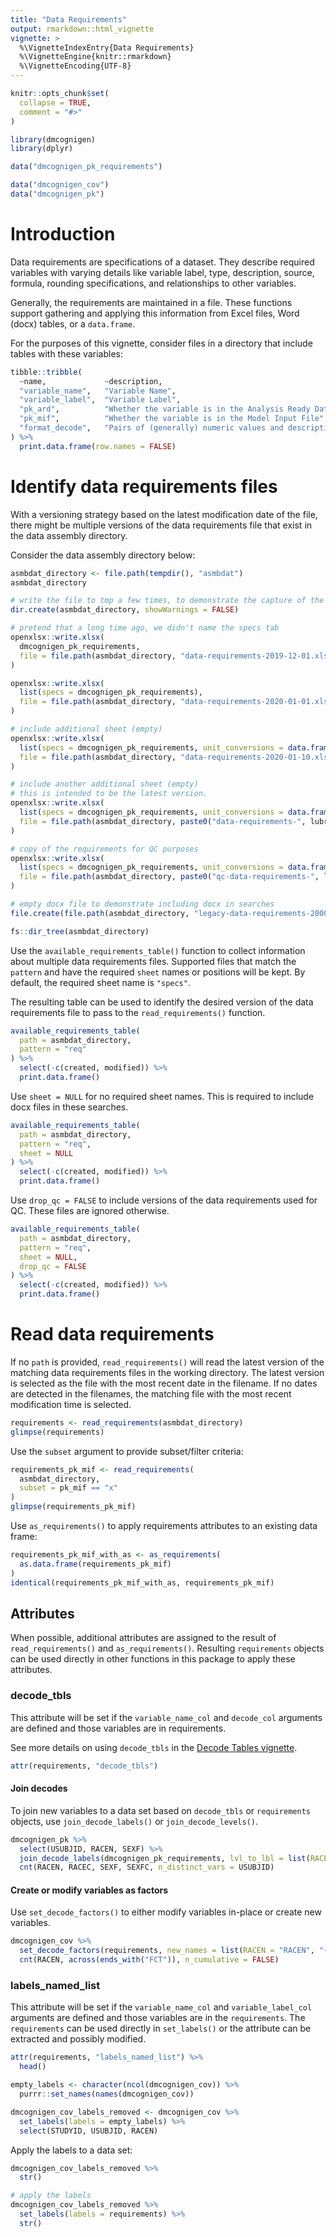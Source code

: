 ```yaml
---
title: "Data Requirements"
output: rmarkdown::html_vignette
vignette: >
  %\VignetteIndexEntry{Data Requirements}
  %\VignetteEngine{knitr::rmarkdown}
  %\VignetteEncoding{UTF-8}
---
```


```r
knitr::opts_chunk$set(
  collapse = TRUE,
  comment = "#>"
)
```

```r
library(dmcognigen)
library(dplyr)

data("dmcognigen_pk_requirements")

data("dmcognigen_cov")
data("dmcognigen_pk")
```

# Introduction

Data requirements are specifications of a dataset.
They describe required variables with varying details like variable label, type, description, source, formula, rounding specifications, and relationships to other variables. 

Generally, the requirements are maintained in a file. 
These functions support gathering and applying this information from Excel files, Word (docx) tables, or a `data.frame`. 

For the purposes of this vignette, consider files in a directory that include tables with these variables:
```r
tibble::tribble(
  ~name,             ~description,
  "variable_name",   "Variable Name",
  "variable_label",  "Variable Label",
  "pk_ard",          "Whether the variable is in the Analysis Ready Dataset",
  "pk_mif",          "Whether the variable is in the Model Input File",
  "format_decode",   "Pairs of (generally) numeric values and descriptions"
) %>% 
  print.data.frame(row.names = FALSE)
```

# Identify data requirements files

With a versioning strategy based on the latest modification date of the file, there might be multiple versions of the data requirements file that exist in the data assembly directory. 

Consider the data assembly directory below:
```r
asmbdat_directory <- file.path(tempdir(), "asmbdat")
asmbdat_directory
```

```r
# write the file to tmp a few times, to demonstrate the capture of the date in the filename
dir.create(asmbdat_directory, showWarnings = FALSE)

# pretend that a long time ago, we didn't name the specs tab
openxlsx::write.xlsx(
  dmcognigen_pk_requirements,
  file = file.path(asmbdat_directory, "data-requirements-2019-12-01.xlsx")
)

openxlsx::write.xlsx(
  list(specs = dmcognigen_pk_requirements),
  file = file.path(asmbdat_directory, "data-requirements-2020-01-01.xlsx")
)

# include additional sheet (empty)
openxlsx::write.xlsx(
  list(specs = dmcognigen_pk_requirements, unit_conversions = data.frame()),
  file = file.path(asmbdat_directory, "data-requirements-2020-01-10.xlsx")
)

# include another additional sheet (empty)
# this is intended to be the latest version.
openxlsx::write.xlsx(
  list(specs = dmcognigen_pk_requirements, unit_conversions = data.frame(), discussions = data.frame()),
  file = file.path(asmbdat_directory, paste0("data-requirements-", lubridate::today(), ".xlsx"))
)

# copy of the requirements for QC purposes
openxlsx::write.xlsx(
  list(specs = dmcognigen_pk_requirements, unit_conversions = data.frame(), discussions = data.frame(), qc_findings = data.frame()),
  file = file.path(asmbdat_directory, paste0("qc-data-requirements-", lubridate::today(), ".xlsx"))
)

# empty docx file to demonstrate including docx in searches
file.create(file.path(asmbdat_directory, "legacy-data-requirements-2000-01-01.docx"))
```

```r
fs::dir_tree(asmbdat_directory)
```

Use the `available_requirements_table()` function to collect information about multiple data requirements files. 
Supported files that match the `pattern` and have the required `sheet` names or positions will be kept. 
By default, the required sheet name is `"specs"`.

The resulting table can be used to identify the desired version of the data requirements file to pass to the `read_requirements()` function. 

```r
available_requirements_table(
  path = asmbdat_directory,
  pattern = "req"
) %>% 
  select(-c(created, modified)) %>% 
  print.data.frame()
```

Use `sheet = NULL` for no required sheet names. 
This is required to include docx files in these searches.
```r
available_requirements_table(
  path = asmbdat_directory,
  pattern = "req",
  sheet = NULL
) %>%
  select(-c(created, modified)) %>% 
  print.data.frame()
```

Use `drop_qc = FALSE` to include versions of the data requirements used for QC. 
These files are ignored otherwise.
```r
available_requirements_table(
  path = asmbdat_directory,
  pattern = "req",
  sheet = NULL,
  drop_qc = FALSE
) %>% 
  select(-c(created, modified)) %>% 
  print.data.frame()
```

# Read data requirements

If no `path` is provided, `read_requirements()` will read the latest version of the matching data requirements files in the working directory. 
The latest version is selected as the file with the most recent date in the filename. 
If no dates are detected in the filenames, the matching file with the most recent modification time is selected. 
```r
requirements <- read_requirements(asmbdat_directory)
glimpse(requirements)
```

Use the `subset` argument to provide subset/filter criteria:
```r
requirements_pk_mif <- read_requirements(
  asmbdat_directory,
  subset = pk_mif == "x"
)
glimpse(requirements_pk_mif)
```

Use `as_requirements()` to apply requirements attributes to an existing data frame:
```r
requirements_pk_mif_with_as <- as_requirements(
  as.data.frame(requirements_pk_mif)
)
identical(requirements_pk_mif_with_as, requirements_pk_mif)
```


## Attributes

When possible, additional attributes are assigned to the result of `read_requirements()` and `as_requirements()`. 
Resulting `requirements` objects can be used directly in other functions in this package to apply these attributes. 

### decode_tbls

This attribute will be set if the `variable_name_col` and `decode_col` arguments are defined and those variables are in requirements. 

See more details on using `decode_tbls` in the [Decode Tables vignette](decodes.html).

```r
attr(requirements, "decode_tbls")
```


#### Join decodes

To join new variables to a data set based on `decode_tbls` or `requirements` objects, use `join_decode_labels()` or `join_decode_levels()`.
```r
dmcognigen_pk %>% 
  select(USUBJID, RACEN, SEXF) %>% 
  join_decode_labels(dmcognigen_pk_requirements, lvl_to_lbl = list(RACEN = "RACEC", "{var}C")) %>% 
  cnt(RACEN, RACEC, SEXF, SEXFC, n_distinct_vars = USUBJID)
```


#### Create or modify variables as factors

Use `set_decode_factors()` to either modify variables in-place or create new variables. 
```r
dmcognigen_cov %>% 
  set_decode_factors(requirements, new_names = list(RACEN = "RACEN", "{var}FCT")) %>% 
  cnt(RACEN, across(ends_with("FCT")), n_cumulative = FALSE)
```


### labels_named_list

This attribute will be set if the `variable_name_col` and `variable_label_col` arguments are defined and those variables are in the `requirements`. 
The `requirements` can be used directly in `set_labels()` or the attribute can be extracted and possibly modified.
```r
attr(requirements, "labels_named_list") %>% 
  head()
```

```r
empty_labels <- character(ncol(dmcognigen_cov)) %>% 
  purrr::set_names(names(dmcognigen_cov))

dmcognigen_cov_labels_removed <- dmcognigen_cov %>% 
  set_labels(labels = empty_labels) %>% 
  select(STUDYID, USUBJID, RACEN)
```

Apply the labels to a data set:
```r
dmcognigen_cov_labels_removed %>% 
  str()

# apply the labels
dmcognigen_cov_labels_removed %>% 
  set_labels(labels = requirements) %>% 
  str()
```
